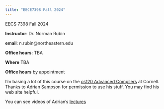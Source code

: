 ```yaml
---
title: "EECE7398 Fall 2024"
---
```


EECS 7398 Fall 2024

**Instructor**: Dr. Norman Rubin

**email**: n.rubin@northeastern.edu

:::{.callout-warning}
**Office hours**: TBA

**Where** TBA

**Office hours** by appointment 
:::


I'm basing a lot of this course on the [cs120 Advanced Compilers](https://www.cs.cornell.edu/courses/cs6120/2023fa/) at Cornell.  Thanks to Adrian Sampson for permission to use his stuff. You may find his web site helpful.


You can see videos of Adrian's [lectures](https://www.cs.cornell.edu/courses/cs6120/2023fa/self-guided/) 
 

    
